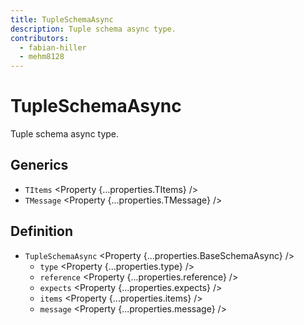 ```yaml
---
title: TupleSchemaAsync
description: Tuple schema async type.
contributors:
  - fabian-hiller
  - mehm8128
---
```



# TupleSchemaAsync

Tuple schema async type.

## Generics

- `TItems` <Property {...properties.TItems} />
- `TMessage` <Property {...properties.TMessage} />

## Definition

- `TupleSchemaAsync` <Property {...properties.BaseSchemaAsync} />
  - `type` <Property {...properties.type} />
  - `reference` <Property {...properties.reference} />
  - `expects` <Property {...properties.expects} />
  - `items` <Property {...properties.items} />
  - `message` <Property {...properties.message} />
